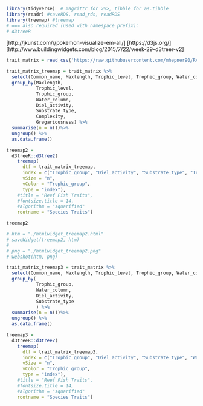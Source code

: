 
```r
library(tidyverse)  # magrittr for >%>, tibble for as.tibble
library(readr) #saveRDS, read_rds, readRDS
library(treemap) #treemap
# === also required (used with namespace prefix):
# d3treeR
```

[http://jkunst.com/r/pokemon-visualize-em-all/]
[https://d3js.org/]
[http://www.buildingwidgets.com/blog/2015/7/22/week-29-d3treer-v2]

```r

trait_matrix = read_csv('https://raw.githubusercontent.com/mhepner90/RVC/master/functional_diversity/species_trait_matrix_316_spp.csv')

trait_matrix_treemap = trait_matrix %>%
  select(Common_name, Maxlength, Trophic_level, Trophic_group, Water_column,Diel_activity,Substrate_type,Complexity, Gregariousness) %>%
  group_by(Maxlength,
           Trophic_level,
           Trophic_group,
           Water_column,
           Diel_activity,
           Substrate_type,
           Complexity,
           Gregariousness) %>%
  summarise(n = n())%>%
  ungroup() %>%
  as.data.frame()

treemap2 =
  d3treeR::d3tree2(
    treemap(
      dtf = trait_matrix_treemap,
      index = c("Trophic_group", "Diel_activity", "Substrate_type", "Trophic_level", "Water_column","Maxlength","Complexity","Gregariousness"),
      vSize = "n",
      vColor = "Trophic_group",
      type = "index"),
    #title = "Reef Fish Traits",
    #fontsize.title = 14,
    #algorithm = "squarified"
    rootname = "Species Traits")

treemap2

# htm = "./htmlwidget_treemap2.html"
# saveWidget(treemap2, htm)
#
# png = "./htmlwidget_treemap2.png"
# webshot(htm, png)

trait_matrix_treemap3 = trait_matrix %>%
  select(Common_name, Maxlength, Trophic_level, Trophic_group, Water_column,Diel_activity,Substrate_type,Complexity, Gregariousness) %>%
  group_by(
           Trophic_group,
           Water_column,
           Diel_activity,
           Substrate_type
           ) %>%
  summarise(n = n())%>%
  ungroup() %>%
  as.data.frame()

treemap3 =
  d3treeR::d3tree2(
    treemap(
      dtf = trait_matrix_treemap3,
      index = c("Trophic_group", "Diel_activity", "Substrate_type", "Water_column"),#"Trophic_level" #"Diel_activity", "Substrate_type", "Water_column", "Complexity", "Substrate_type", "Trophic_level"),
      vSize = "n",
      vColor = "Trophic_group",
      type = "index"),
    #title = "Reef Fish Traits",
    #fontsize.title = 14,
    #algorithm = "squarified"
    rootname = "Species Traits")

```
